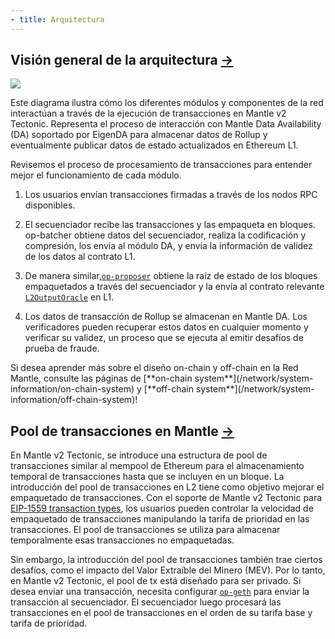```yaml
---
- title: Arquitectura
---
```


## Visión general de la arquitectura [→](https://docs-v2.mantle.xyz/intro/system-components/architecture#architecture-overviews)

<Frame caption="">
  <img src="https://docs.mantle.xyz/~gitbook/image?url=https%3A%2F%2F3885809119-files.gitbook.io%2F%7E%2Ffiles%2Fv0%2Fb%2Fgitbook-x-prod.appspot.com%2Fo%2Fspaces%252FQliZlRNwHhmzesDU1Ksq%252Fuploads%252F1o9uAiv2DISiwmBDsbM0%252Fimage.png%3Falt%3Dmedia%26token%3D96987e57-f25f-44e7-9d08-5a9c9bf2a627&width=768&dpr=4&quality=100&sign=bc1bfe96&sv=2" />
</Frame>

Este diagrama ilustra cómo los diferentes módulos y componentes de la red interactúan a través de la ejecución de transacciones en Mantle v2 Tectonic. Representa el proceso de interacción con Mantle Data Availability (DA) soportado por EigenDA para almacenar datos de Rollup y eventualmente publicar datos de estado actualizados en Ethereum L1.

Revisemos el proceso de procesamiento de transacciones para entender mejor el funcionamiento de cada módulo.

1. Los usuarios envían transacciones firmadas a través de los nodos RPC disponibles.

2. El secuenciador recibe las transacciones y las empaqueta en bloques. op-batcher obtiene datos del secuenciador, realiza la codificación y compresión, los envía al módulo DA, y envía la información de validez de los datos al contrato L1.

3. De manera similar,[`op-proposer`](/network/system-information/off-chain-system/node-introduction#op-proposer) obtiene la raíz de estado de los bloques empaquetados a través del secuenciador y la envía al contrato relevante [`L2OutputOracle`](https://sepolia.etherscan.io/address/0x7DC1E47F1a367B6750802077632787181e70Bf8C) en L1.

4. Los datos de transacción de Rollup se almacenan en Mantle DA. Los verificadores pueden recuperar estos datos en cualquier momento y verificar su validez, un proceso que se ejecuta al emitir desafíos de prueba de fraude.

<Info>
  Si desea aprender más sobre el diseño on-chain y off-chain en la Red Mantle, consulte las páginas de [**on-chain system**](/network/system-information/on-chain-system) y [**off-chain system**](/network/system-information/off-chain-system)!
</Info>

## Pool de transacciones en Mantle [→](https://docs-v2.mantle.xyz/devs/concepts/tx-lifecycle#transaction-pool-in-mantle)

En Mantle v2 Tectonic, se introduce una estructura de pool de transacciones similar al mempool de Ethereum para el almacenamiento temporal de transacciones hasta que se incluyen en un bloque. La introducción del pool de transacciones en L2 tiene como objetivo mejorar el empaquetado de transacciones. Con el soporte de Mantle v2 Tectonic para [EIP-1559 transaction types](/network/more/glossary#eip-1559-transaction), los usuarios pueden controlar la velocidad de empaquetado de transacciones manipulando la tarifa de prioridad en las transacciones. El pool de transacciones se utiliza para almacenar temporalmente esas transacciones no empaquetadas.

Sin embargo, la introducción del pool de transacciones también trae ciertos desafíos, como el impacto del Valor Extraíble del Minero (MEV). Por lo tanto, en Mantle v2 Tectonic, el pool de tx está diseñado para ser privado. Si desea enviar una transacción, necesita configurar [`op-geth`](/network/system-information/off-chain-system/node-introduction#op-geth) para enviar la transacción al secuenciador. El secuenciador luego procesará las transacciones en el pool de transacciones en el orden de su tarifa base y tarifa de prioridad.
